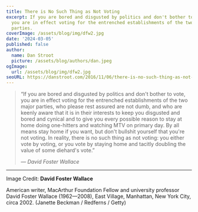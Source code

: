 ```yaml
---
title: There is No Such Thing as Not Voting
excerpt: If you are bored and disgusted by politics and don't bother to vote,
  you are in effect voting for the entrenched establishments of the two major
  parties.
coverImage: /assets/blog/img/dfw2.jpg
date: '2024-03-05'
published: false
author:
  name: Dan Stroot
  picture: /assets/blog/authors/dan.jpeg
ogImage:
  url: /assets/blog/img/dfw2.jpg
seoURL: https://danstroot.com/2016/11/06/there-is-no-such-thing-as-not-voting/
---
```


> “If you are bored and disgusted by politics and don't bother to vote, you are in effect voting for the entrenched establishments of the two major parties, who please rest assured are not dumb, and who are keenly aware that it is in their interests to keep you disgusted and bored and cynical and to give you every possible reason to stay at home doing one-hitters and watching MTV on primary day. By all means stay home if you want, but don't bullshit yourself that you're not voting. In reality, there is no such thing as not voting: you either vote by voting, or you vote by staying home and tacitly doubling the value of some diehard's vote.”
>
> <cite>&mdash; David Foster Wallace</cite>

---

Image Credit: **David Foster Wallace**

<span className="text-sm">
  American writer, MacArthur Foundation Fellow and university professor David
  Foster Wallace (1962&mdash;2008), East Village, Manhattan, New York City,
  circa 2002. (Janette Beckman / Redferns / Getty)
</span>

